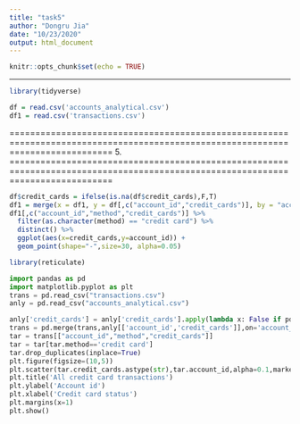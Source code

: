 ```yaml
---
title: "task5"
author: "Dongru Jia"
date: "10/23/2020"
output: html_document
---
```


```r
knitr::opts_chunk$set(echo = TRUE)
```

---
```r
library(tidyverse)
```

```r
df = read.csv('accounts_analytical.csv')
df1 = read.csv('transactions.csv')
```
================================================================================================================================
5.
================================================================================================================================
```r
df$credit_cards = ifelse(is.na(df$credit_cards),F,T)
df1 = merge(x = df1, y = df[,c("account_id","credit_cards")], by = "account_id", all.x = TRUE)
df1[,c("account_id","method","credit_cards")] %>% 
  filter(as.character(method) == "credit card") %>%
  distinct() %>%
  ggplot(aes(x=credit_cards,y=account_id)) +
  geom_point(shape="-",size=30, alpha=0.05)
```

```r
library(reticulate)
```
```python
import pandas as pd
import matplotlib.pyplot as plt
trans = pd.read_csv("transactions.csv")
anly = pd.read_csv("accounts_analytical.csv")
```

```python
anly['credit_cards'] = anly['credit_cards'].apply(lambda x: False if pd.isna(x) else True)
trans = pd.merge(trans,anly[['account_id','credit_cards']],on='account_id',how='left')
tar = trans[["account_id","method","credit_cards"]]
tar = tar[tar.method=='credit card']
tar.drop_duplicates(inplace=True)
plt.figure(figsize=(10,5))
plt.scatter(tar.credit_cards.astype(str),tar.account_id,alpha=0.1,marker='_',s=1000)
plt.title('All credit card transactions')
plt.ylabel('Account id')
plt.xlabel('Credit card status')
plt.margins(x=1)
plt.show()
```












